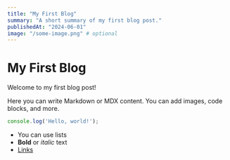 ```yaml
---
title: "My First Blog"
summary: "A short summary of my first blog post."
publishedAt: "2024-06-01"
image: "/some-image.png" # optional
---
```


# My First Blog

Welcome to my first blog post!

Here you can write Markdown or MDX content. You can add images, code blocks, and more.

```js
console.log('Hello, world!');
```

- You can use lists
- **Bold** or _italic_ text
- [Links](https://example.com)

